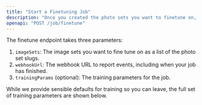 ```yaml
---
title: "Start a Finetuning Job"
description: "Once you created the photo sets you want to finetune on, you can start a finetuning job."
openapi: "POST /job/finetune"
---
```


The finetune endpoint takes three parameters:

1. `imageSets`: The image sets you want to fine tune on as a list of the photo set slugs.
2. `webhookUrl`: The webhook URL to report events, including when your job has finished.
3. `trainingParams` (optional): The training parameters for the job.

While we provide sensible defaults for training so you can leave, the full set of training parameters are shown below.